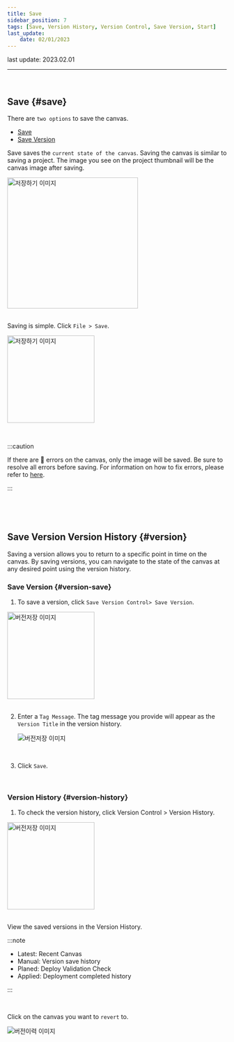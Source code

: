 ```yaml
---
title: Save
sidebar_position: 7
tags: [Save, Version History, Version Control, Save Version, Start]
last_update:
    date: 02/01/2023
---
```



<span className="theme-doc-version-badge badge badge--secondary">
    last update: 2023.02.01
</span>

<hr />
<br />

## Save {#save}

There are `two options` to save the canvas.

-   [Save](#save)
-   [Save Version](#version)

Save saves the `current state of the canvas`. Saving the canvas is similar to saving a project.
The image you see on the project thumbnail will be the canvas image after saving.

<div className={styles.imgWrap}>
    <img src={save05} width="300px" alt="저장하기 이미지" />
</div>

<br />

Saving is simple. Click `File > Save`.

<div className={styles.imgWrap}>
    <img src={save01} width="200px" alt="저장하기 이미지" />
</div>

<p>&nbsp;</p>

:::caution

If there are 🔴 errors on the canvas, only the image will be saved. Be sure to resolve all errors before saving.
For information on how to fix errors, please refer to [here](/docs/start/edit-canvas).

:::

<p>&nbsp;</p>
<p>&nbsp;</p>

## Save Version Version History {#version}

Saving a version allows you to return to a specific point in time on the canvas.
By saving versions, you can navigate to the state of the canvas at any desired point using the version history.

### Save Version {#version-save}

1. To save a version, click `Save Version Control> Save Version`.

<div className={styles.imgWrap}>
    <img src={save02} width="200px" alt="버전저장 이미지" />
</div>

<br />

2. Enter a `Tag Message`. The tag message you provide will appear as the `Version Title` in the version history.

    <div className={styles.imgWrap}>
        <img src={save03} alt="버전저장 이미지" />
    </div>

<br />

3. Click `Save`.

<p>&nbsp;</p>

### Version History {#version-history}

1. To check the version history, click Version Control > Version History.

<div className={styles.imgWrap}>
    <img src={save06} width="200px" alt="버전저장 이미지" />
</div>

<br />

View the saved versions in the Version History.

:::note

-   <highlight color="#206FD6">Latest</highlight>: Recent Canvas
-   <highlight color="#AD28DC">Manual</highlight>: Version save history
-   <highlight color="#02CDE8">Planed</highlight>: Deploy Validation Check
-   <highlight color="#5C4AF6">Applied</highlight>: Deployment completed history

:::

<br />

Click on the canvas you want to `revert` to.

<div className={styles.imgWrap}>
    <img src={save04} alt="버전이력 이미지" />
</div>
